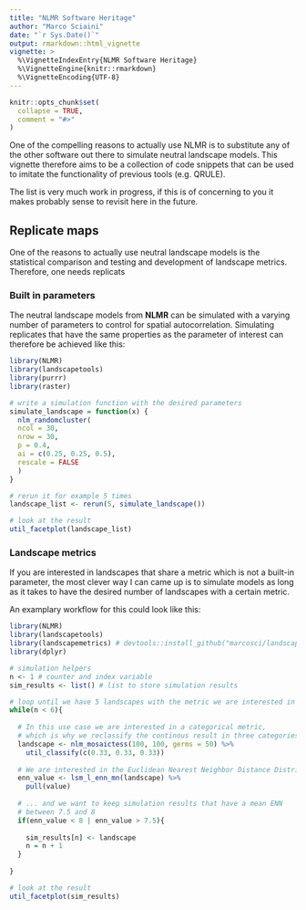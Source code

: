 ```yaml
---
title: "NLMR Software Heritage"
author: "Marco Sciaini"
date: "`r Sys.Date()`"
output: rmarkdown::html_vignette
vignette: >
  %\VignetteIndexEntry{NLMR Software Heritage}
  %\VignetteEngine{knitr::rmarkdown}
  %\VignetteEncoding{UTF-8}
---
```


```r
knitr::opts_chunk$set(
  collapse = TRUE,
  comment = "#>"
)
```

One of the compelling reasons to actually use NLMR is to substitute any of the
other software out there to simulate neutral landscape models. 
This vignette therefore aims to be a collection of code snippets that can be used
to imitate the functionality of previous tools (e.g. QRULE).

The list is very much work in progress, if this is of concerning to you it makes
probably sense to revisit here in the future.

## Replicate maps

One of the reasons to actually use neutral landscape models is the statistical
comparison and testing and development of landscape metrics. Therefore, one needs
replicats 

### Built in parameters

The neutral landscape models from **NLMR** can be simulated with a varying 
number of parameters to control for spatial autocorrelation. Simulating 
replicates that have the same properties as the parameter of interest can 
therefore be achieved like this:

```r
library(NLMR)
library(landscapetools)
library(purrr)
library(raster)

# write a simulation function with the desired parameters
simulate_landscape = function(x) {
  nlm_randomcluster(
  ncol = 30,
  nrow = 30,
  p = 0.4,
  ai = c(0.25, 0.25, 0.5),
  rescale = FALSE
  )
}

# rerun it for example 5 times
landscape_list <- rerun(5, simulate_landscape()) 

# look at the result
util_facetplot(landscape_list)
```

### Landscape metrics

If you are interested in landscapes that share a metric which is not a built-in 
parameter, the most clever way I can came up is to simulate models as long as 
it takes to have the desired number of landscapes with a certain metric.

An examplary workflow for this could look like this:

```r
library(NLMR)
library(landscapetools)
library(landscapemetrics) # devtools::install_github("marcosci/landscapemetrics")
library(dplyr)

# simulation helpers
n <- 1 # counter and index variable
sim_results <- list() # list to store simulation results

# loop until we have 5 landscapes with the metric we are interested in
while(n < 6){
  
  # In this use case we are interested in a categorical metric, 
  # which is why we reclassify the continous result in three categories
  landscape <- nlm_mosaictess(100, 100, germs = 50) %>% 
    util_classify(c(0.33, 0.33, 0.33))
  
  # We are interested in the Euclidean Nearest Neighbor Distance Distribution
  enn_value <- lsm_l_enn_mn(landscape) %>% 
    pull(value)
  
  # ... and we want to keep simulation results that have a mean ENN
  # between 7.5 and 8
  if(enn_value < 8 | enn_value > 7.5){
    
    sim_results[n] <- landscape
    n = n + 1
  }
  
}

# look at the result
util_facetplot(sim_results)
```
